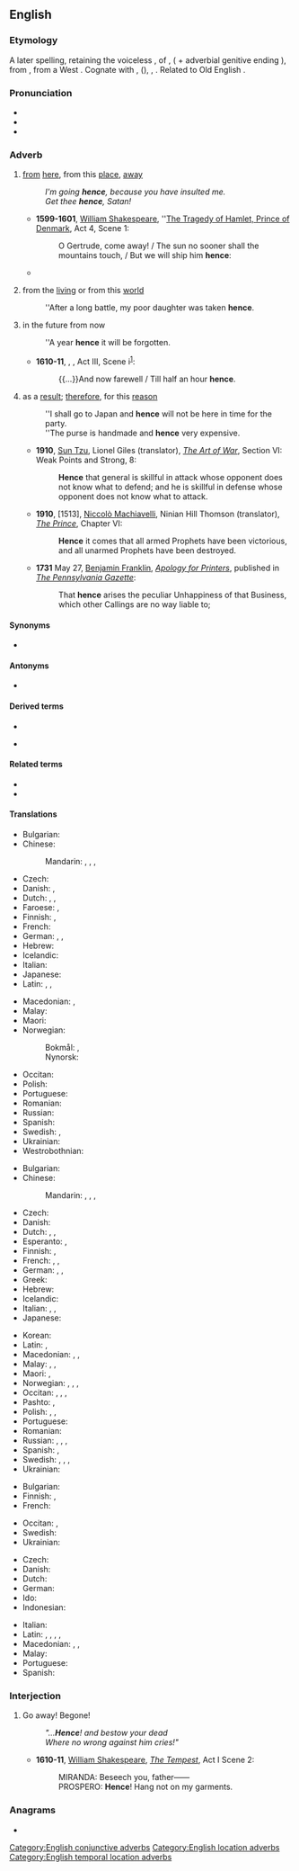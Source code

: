 {{also|Hence}}
==English==

===Etymology===
A later {{etyl|enm|en}} spelling, retaining the voiceless {{m|enm|-s}}, of {{m|enm|hennes}}, ({{m|enm|henne}} + adverbial genitive ending {{m|enm|-s}}), from {{der|en|ang|heonan|t=away", "hence}}, from a West {{inh|en|gem-pro|*hin-}}. Cognate with {{cog|osx|hinan}}, {{cog|goh|hinnan}} ({{cog|de|hinnen}}), {{cog|nl|heen}}, {{cog|sv|hän}}. Related to Old English {{m|ang|her|t=here}}.

===Pronunciation===
* {{IPA|en|/ˈhɛns/}}
* {{audio|en|en-us-hence.ogg|Audio (US)}}
* {{rhymes|en|ɛns}}

===Adverb===
{{en-adv|-}}

# {{lb|en|archaic}} [[from]] [[here]], from this [[place]], [[away]]
#: ''I'm going '''hence''', because you have insulted me.''
#: ''Get thee '''hence''', Satan!''
#* '''1599-1601''', [[w:William Shakespeare|William Shakespeare]], ''[[s:The Tragedy of Hamlet, Prince of Denmark/Act 4|The Tragedy of Hamlet, Prince of Denmark]], Act 4, Scene 1:
#*: O Gertrude, come away! / The sun no sooner shall the mountains touch, / But we will ship him '''hence''':
#* {{quote-text|en|year=1849|author={{w|Arthur Hugh Clough}}|title=[[s:Easter Day (Naples, 1849)|Easter Day (Naples, 1849)]]|passage=Ye men of Galilee! / Why stand ye looking up to heaven, where Him ye ne’er may see, / Neither ascending '''hence''', nor returning hither again?}}
# {{lb|en|archaic|figuratively}} from the [[living]] or from this [[world]]
#: ''After a long battle, my poor daughter was taken '''hence'''.
# {{lb|en|archaic|of a length of time}} in the future from now
#: ''A year '''hence''' it will be forgotten.
#* '''1610-11''', {{w|William Shakespeare}}, ''{{w|The Tempest}}'', Act III, Scene i<sup>[http://www.opensourceshakespeare.org/views/plays/play_view.php?WorkID=tempest&Scope=entire&pleasewait=1&msg=pl]</sup>:
#*: {{...}}And now farewell / Till half an hour '''hence'''.
# {{lb|en|conjunctive}} as a [[result]]; [[therefore]], for this [[reason]]
#: ''I shall go to Japan and '''hence''' will not be here in time for the party.
#: ''The purse is handmade and '''hence''' very expensive.
#* '''1910''', [[w:Sun Tzu|Sun Tzu]], Lionel Giles (translator), ''[[s:The Art of War (Sun)/Section VI|The Art of War]]'', Section VI: Weak Points and Strong, 8:
#*: '''Hence''' that general is skillful in attack whose opponent does not know what to defend; and he is skillful in defense whose opponent does not know what to attack.
#* '''1910''', [1513], [[w:Niccolò Machiavelli|Niccolò Machiavelli]], Ninian Hill Thomson (translator), ''[[s:The Prince (Hill Thomson)/Chapter VI|The Prince]]'', Chapter VI:
#*: '''Hence''' it comes that all armed Prophets have been victorious, and all unarmed Prophets have been destroyed.
#* '''1731''' May 27, [[w:Benjamin Franklin|Benjamin Franklin]], ''[[s:Apology for Printers|Apology for Printers]]'', published in ''[[w:Pennsylvania Gazette|The Pennsylvania Gazette]]'':
#*: That '''hence''' arises the peculiar Unhappiness of that Business, which other Callings are no way liable to;

====Synonyms====
* {{sense|as a result; therefore, for this reason}} {{l|en|consequently}}

====Antonyms====
* {{l|en|hither}}

====Derived terms====
{{rel-top4|Terms derived from hence}}
* {{l|en|henceforth}}
{{rel-mid}}
* {{l|en|henceforward}}
{{rel-bottom}}

====Related terms====
* {{l|en|whence}}
* {{l|en|thence}}

====Translations====
{{trans-top|from here}}
* Bulgarian: {{t+|bg|оттук}}
* Chinese:
*: Mandarin: {{t|cmn|從這裡|sc=Hani}}, {{t|cmn|从这里|tr=cóng zhèlǐ|sc=Hani}}, {{t|cmn|從這兒|sc=Hani}}, {{t|cmn|从这儿|tr=cóng zhèr|sc=Hani}}
* Czech: {{t+|cs|odtud}}
* Danish: {{t|da|heden}}, {{t|da|herfra}}
* Dutch: {{t|nl|van hier}}, {{t+|nl|heen}}, {{t+|nl|hiervandaan}}
* Faroese: {{t|fo|hiðan}}, {{t|fo|hiðani}}
* Finnish: {{t+|fi|täältä}}, {{t+|fi|tästä}}
* French: {{t+|fr|d'ici}}
* German: {{t|de|[[von]] [[hier]]}}, {{t+|de|fort}}, {{t+|de|von dannen}}
* Hebrew: {{t|he|מכאן|tr=mikán|sc=Hebr}}
* Icelandic: {{t|is|héðan}}
* Italian: {{t|it|[[da]] [[qui]]}}
* Japanese: {{t|ja|ここから|tr=koko kara}}
* Latin: {{t+|la|hinc}}, {{t|la|ex hoc loco}}, {{t+|la|post}}
{{trans-mid}}
* Macedonian: {{t|mk|оттука}}, {{t|mk|одовде}}
* Malay: {{t|ms|dari sini}}
* Maori: {{t|mi|nō konei}}
* Norwegian:
*: Bokmål: {{t|nb|herfra}}, {{t|nb|herifra}}
*: Nynorsk: {{t|nn|herifrå}}
* Occitan: {{t|oc|d'aicí}}
* Polish: {{t+|pl|stąd}}
* Portuguese: {{t+|pt|daqui}}
* Romanian: {{t|ro|de aici}}
* Russian: {{t+|ru|отсю́да}}
* Spanish: {{t|es|[[de]] [[aquí]]}}
* Swedish: {{t+|sv|härifrån}}, {{t+|sv|hädan}}
* Ukrainian: {{t|uk|зві́дси}}
* Westrobothnian: {{t|gmq-bot|hjan}}
{{trans-bottom}}

{{trans-top|as a result, therefore}}
* Bulgarian: {{t+|bg|следователно}}
* Chinese:
*: Mandarin: {{t+|cmn|所以|tr=suǒyǐ|sc=Hani}}, {{t+|cmn|因此|tr=yīncǐ|sc=Hani}}, {{t+|cmn|於是|sc=Hani}}, {{t+|cmn|于是|tr=yúshì|sc=Hani}}
* Czech: {{t+|cs|tudíž}}
* Danish: {{t+|da|derfor}}
* Dutch: {{t+|nl|derhalve}}, {{t+|nl|dus}}, {{t+|nl|bijgevolg}}
* Esperanto: {{t+|eo|tial}}, {{t+|eo|do}}
* Finnish: {{t+|fi|joten}}, {{t+|fi|siksi}}
* French: {{t+|fr|ainsi}}, {{t+|fr|donc}}, {{t+|fr|d'où}}
* German: {{t+|de|daher}}, {{t+|de|deshalb}}, {{t+|de|deswegen}}
* Greek: {{t+|el|εξού}}
* Hebrew: {{t|he|לכן|tr=lakhén}}
* Icelandic: {{t+|is|þess vegna}}
* Italian: {{t+|it|perciò}}, {{t+|it|dunque}}, {{t+|it|quindi}}
* Japanese: {{t|ja|それ故に|tr=それゆえに, sore yue ni}}
{{trans-mid}}
* Korean: {{t+|ko|따라서}}
* Latin: {{t+|la|ergo}}, {{t|la|proinde}}
* Macedonian: {{t|mk|значи}}, {{t|mk|затоа}}, {{t|mk|според тоа}}
* Malay: {{t|ms|kerana itu}}, {{t|ms|oleh sebab itu}}, {{t|ms|justeru itu}}
* Maori: {{t|mi|nō konei}}, {{t|mi|nā konei}}
* Norwegian: {{t|no|herav}}, {{t+|no|av}} {{t+|no|dette}} {{t|no|følger}}, {{t+|no|derfor}}, {{t|no|derav}}
* Occitan: {{t|oc|atal}}, {{t|oc|doncas}}, {{t|oc|es per aquò que}}, {{t|oc|es per aiçò que}}
* Pashto: {{t|ps|ځکه|tr=źëka}}, {{t+|ps|نو|tr=no}}
* Polish: {{t+|pl|więc}}, {{t|pl|skutkiem tego}}, {{t|pl|w związku z tym}}
* Portuguese: {{t+|pt|portanto}}
* Romanian: {{t+|ro|așadar}}
* Russian: {{t+|ru|сле́довательно}}, {{t+|ru|поэ́тому}}, {{t+|ru|потому́}}, {{t+|ru|зна́чит}}
* Spanish: {{t|es|[[por]] [[lo]] [[tanto]]}}, {{t|es|[[por]] [[eso]]}}
* Swedish: {{t+|sv|därför}}, {{t+|sv|följaktligen}}, {{t+|sv|således}}, {{t+|sv|härav}}
* Ukrainian: {{t|uk|о́тже}}
{{trans-bottom}}

{{trans-top|from this time, from now}}
* Bulgarian: {{t+|bg|оттогава}}
* Finnish: {{t+|fi|tästedes}}, {{t|fi|[[tästä]] [[eteenpäin]]}}
* French: {{t+|fr|d'ici}}
{{trans-mid}}
* Occitan: {{t|oc|d’aicí}}, {{t|oc|tre ara}}
* Swedish: {{t+|sv|hädanefter}}
* Ukrainian: {{t|uk|з цьо́го ча́су}}
{{trans-bottom}}

{{checktrans-top}}
* Czech: {{t+|cs|odtud}}
* Danish: {{t|da|deraf}}
* Dutch: {{t+|nl|vandaar}}
* German: {{t+|de|demnach}}
* Ido: {{t+check|io|tale}}
* Indonesian: {{t+check|id|karenanya}}
{{trans-mid}}
* Italian: {{t|it|[[da]] [[ciò]]}}
* Latin: {{t+|la|inde}}, {{t+|la|abhinc}}, {{t|la|ex eo tempore}}, {{t|la|istinc}}, {{t|la|ab eo tempore}}
* Macedonian: {{t|mk|значи}}, {{t|mk|затоа}}, {{t|mk|заради тоа}}
* Malay: {{t|ms|dari sekarang}}
* Portuguese: {{t+|pt|daí}}
* Spanish: {{t+|es|de ahí}}
{{trans-bottom}}

===Interjection===
{{en-intj}}

# {{lb|en|obsolete}}  Go away! Begone!
#: ''"...'''Hence'''! and bestow your dead''
#: ''Where no wrong against him cries!"''
#* '''1610-11''', [[w:William Shakespeare|William Shakespeare]], ''[[w:The Tempest|The Tempest]]'', Act I Scene 2:
#*: MIRANDA: Beseech you, father——
#*: PROSPERO: '''Hence'''! Hang not on my garments.

===Anagrams===
* {{anagrams|en|a=ceehn|Neche}}

[[Category:English conjunctive adverbs]]
[[Category:English location adverbs]]
[[Category:English temporal location adverbs]]